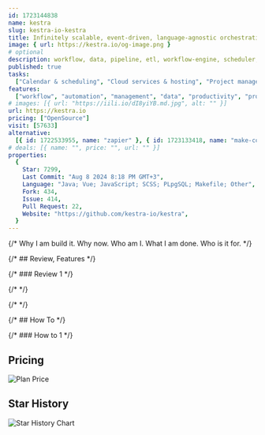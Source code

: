 ```yaml
---
id: 1723144838
name: kestra
slug: kestra-io-kestra
title: Infinitely scalable, event-driven, language-agnostic orchestration and scheduling platform to manage millions of workflows declaratively in code.
image: { url: https://kestra.io/og-image.png }
# optional
description: workflow, data, pipeline, etl, workflow-engine, scheduler, orchestration, data-engineering, data-integration, elt, data-pipeline, data-quality, low-code, data-orchestration, data-orchestrator, reverse-etl,  ,
published: true
tasks:
  ["Calendar & scheduling", "Cloud services & hosting", "Project management"]
features:
  ["workflow", "automation", "management", "data", "productivity", "project"]
# images: [{ url: "https://iili.io/dI8yiYB.md.jpg", alt: "" }]
url: https://kestra.io
pricing: ["OpenSource"]
visit: [57633]
alternative:
  [{ id: 1722533955, name: "zapier" }, { id: 1723133418, name: "make-com" }]
# deals: [{ name: "", price: "", url: "" }]
properties:
  {
    Star: 7299,
    Last Commit: "Aug 8 2024 8:18 PM GMT+3",
    Language: "Java; Vue; JavaScript; SCSS; PLpgSQL; Makefile; Other",
    Fork: 434,
    Issue: 414,
    Pull Request: 22,
    Website: "https://github.com/kestra-io/kestra",
  }
---
```


{/* Why I am build it. Why now. Who am I. What I am done. Who is it for. */}

{/* ## Review, Features */}

{/* ### Review 1 */}

{/* <DetailYoutube videoId="" startTime={0} /> */}

{/* <Twitters ids=[] /> */}

{/* ## How To */}

{/* ### How to 1 */}

## Pricing

<Img
  src="https://p140.p3.n0.cdn.zight.com/items/6qu19wjB/670b6d36-5cb1-4793-a17f-6b41cacfca43.jpg?v=%2245bc08952093986f05d78ecd8ba32d12%22"
  alt="Plan Price"
/>

## Star History

![Star History Chart](https://api.star-history.com/svg?repos=kestra-io/kestra)
